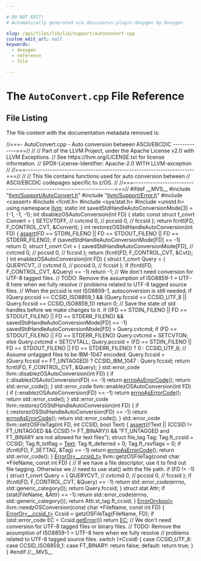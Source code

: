 ```yaml
---

# DO NOT EDIT!
# Automatically generated via docusaurus-plugin-doxygen by Doxygen.

slug: /api/files/lib/lib/support/autoconvert-cpp
custom_edit_url: null
keywords:
  - doxygen
  - reference
  - file

---
```





# The `AutoConvert.cpp` File Reference

<DoxygenPage pluginConfig={pluginConfig}>




## File Listing

The file content with the documentation metadata removed is:

<ProgramListing>

<Link id="l00001" /><CodeLine lineNumber="1"><Highlight kind="comment">//===- AutoConvert.cpp - Auto conversion between ASCII/EBCDIC -------------===//</Highlight><Highlight kind="normal"></Highlight></CodeLine>
<Link id="l00002" /><CodeLine lineNumber="2"><Highlight kind="normal"></Highlight><Highlight kind="comment">//</Highlight><Highlight kind="normal"></Highlight></CodeLine>
<Link id="l00003" /><CodeLine lineNumber="3"><Highlight kind="normal"></Highlight><Highlight kind="comment">// Part of the LLVM Project, under the Apache License v2.0 with LLVM Exceptions.</Highlight><Highlight kind="normal"></Highlight></CodeLine>
<Link id="l00004" /><CodeLine lineNumber="4"><Highlight kind="normal"></Highlight><Highlight kind="comment">// See https://llvm.org/LICENSE.txt for license information.</Highlight><Highlight kind="normal"></Highlight></CodeLine>
<Link id="l00005" /><CodeLine lineNumber="5"><Highlight kind="normal"></Highlight><Highlight kind="comment">// SPDX-License-Identifier: Apache-2.0 WITH LLVM-exception</Highlight><Highlight kind="normal"></Highlight></CodeLine>
<Link id="l00006" /><CodeLine lineNumber="6"><Highlight kind="normal"></Highlight><Highlight kind="comment">//</Highlight><Highlight kind="normal"></Highlight></CodeLine>
<Link id="l00007" /><CodeLine lineNumber="7"><Highlight kind="normal"></Highlight><Highlight kind="comment">//===----------------------------------------------------------------------===//</Highlight><Highlight kind="normal"></Highlight></CodeLine>
<Link id="l00008" /><CodeLine lineNumber="8"><Highlight kind="normal"></Highlight><Highlight kind="comment">//</Highlight><Highlight kind="normal"></Highlight></CodeLine>
<Link id="l00009" /><CodeLine lineNumber="9"><Highlight kind="normal"></Highlight><Highlight kind="comment">// This file contains functions used for auto conversion between</Highlight><Highlight kind="normal"></Highlight></CodeLine>
<Link id="l00010" /><CodeLine lineNumber="10"><Highlight kind="normal"></Highlight><Highlight kind="comment">// ASCII/EBCDIC codepages specific to z/OS.</Highlight><Highlight kind="normal"></Highlight></CodeLine>
<Link id="l00011" /><CodeLine lineNumber="11"><Highlight kind="normal"></Highlight><Highlight kind="comment">//</Highlight><Highlight kind="normal"></Highlight></CodeLine>
<Link id="l00012" /><CodeLine lineNumber="12"><Highlight kind="normal"></Highlight><Highlight kind="comment">//===----------------------------------------------------------------------===//</Highlight><Highlight kind="normal"></Highlight></CodeLine>
<Link id="l00013" /><CodeLine lineNumber="13"><Highlight kind="normal"></Highlight></CodeLine>
<Link id="l00014" /><CodeLine lineNumber="14"><Highlight kind="normal"></Highlight><Highlight kind="preprocessor">#ifdef &#95;&#95;MVS&#95;&#95;</Highlight><Highlight kind="normal"></Highlight></CodeLine>
<Link id="l00015" /><CodeLine lineNumber="15"><Highlight kind="normal"></Highlight></CodeLine>
<Link id="l00016" /><CodeLine lineNumber="16"><Highlight kind="normal"></Highlight><Highlight kind="preprocessor">#include &quot;<a href="/docs/api/files/include/include/llvm/include/llvm/support/autoconvert-h">llvm/Support/AutoConvert.h</a>&quot;</Highlight><Highlight kind="normal"></Highlight></CodeLine>
<Link id="l00017" /><CodeLine lineNumber="17"><Highlight kind="normal"></Highlight><Highlight kind="preprocessor">#include &quot;<a href="/docs/api/files/include/include/llvm/include/llvm/support/error-h">llvm/Support/Error.h</a>&quot;</Highlight><Highlight kind="normal"></Highlight></CodeLine>
<Link id="l00018" /><CodeLine lineNumber="18"><Highlight kind="normal"></Highlight><Highlight kind="preprocessor">#include &lt;cassert&gt;</Highlight><Highlight kind="normal"></Highlight></CodeLine>
<Link id="l00019" /><CodeLine lineNumber="19"><Highlight kind="normal"></Highlight><Highlight kind="preprocessor">#include &lt;fcntl.h&gt;</Highlight><Highlight kind="normal"></Highlight></CodeLine>
<Link id="l00020" /><CodeLine lineNumber="20"><Highlight kind="normal"></Highlight><Highlight kind="preprocessor">#include &lt;sys/stat.h&gt;</Highlight><Highlight kind="normal"></Highlight></CodeLine>
<Link id="l00021" /><CodeLine lineNumber="21"><Highlight kind="normal"></Highlight><Highlight kind="preprocessor">#include &lt;unistd.h&gt;</Highlight><Highlight kind="normal"></Highlight></CodeLine>
<Link id="l00022" /><CodeLine lineNumber="22"><Highlight kind="normal"></Highlight></CodeLine>
<Link id="l00023" /><CodeLine lineNumber="23"><Highlight kind="normal"></Highlight><Highlight kind="keyword">using namespace </Highlight><Highlight kind="normal"><a href="/docs/api/namespaces/llvm">llvm</a>;</Highlight></CodeLine>
<Link id="l00024" /><CodeLine lineNumber="24"><Highlight kind="normal"></Highlight></CodeLine>
<Link id="l00025" /><CodeLine lineNumber="25"><Highlight kind="normal"></Highlight><Highlight kind="keyword">static</Highlight><Highlight kind="normal"> </Highlight><Highlight kind="keywordtype">int</Highlight><Highlight kind="normal"> savedStdHandleAutoConversionMode&#91;3&#93; = &#123;-1, -1, -1&#125;;</Highlight></CodeLine>
<Link id="l00026" /><CodeLine lineNumber="26"><Highlight kind="normal"></Highlight></CodeLine>
<Link id="l00027" /><CodeLine lineNumber="27"><Highlight kind="normal"></Highlight><Highlight kind="keywordtype">int</Highlight><Highlight kind="normal"> disablezOSAutoConversion(</Highlight><Highlight kind="keywordtype">int</Highlight><Highlight kind="normal"> FD) &#123;</Highlight></CodeLine>
<Link id="l00028" /><CodeLine lineNumber="28"><Highlight kind="normal">  </Highlight><Highlight kind="keyword">static</Highlight><Highlight kind="normal"> </Highlight><Highlight kind="keyword">const</Highlight><Highlight kind="normal"> </Highlight><Highlight kind="keyword">struct </Highlight><Highlight kind="normal">f&#95;cnvrt Convert = &#123;</Highlight></CodeLine>
<Link id="l00029" /><CodeLine lineNumber="29"><Highlight kind="normal">      SETCVTOFF, </Highlight><Highlight kind="comment">// cvtcmd</Highlight><Highlight kind="normal"></Highlight></CodeLine>
<Link id="l00030" /><CodeLine lineNumber="30"><Highlight kind="normal">      0,         </Highlight><Highlight kind="comment">// pccsid</Highlight><Highlight kind="normal"></Highlight></CodeLine>
<Link id="l00031" /><CodeLine lineNumber="31"><Highlight kind="normal">      0,         </Highlight><Highlight kind="comment">// fccsid</Highlight><Highlight kind="normal"></Highlight></CodeLine>
<Link id="l00032" /><CodeLine lineNumber="32"><Highlight kind="normal">  &#125;;</Highlight></CodeLine>
<Link id="l00033" /><CodeLine lineNumber="33"><Highlight kind="normal"></Highlight></CodeLine>
<Link id="l00034" /><CodeLine lineNumber="34"><Highlight kind="normal">  </Highlight><Highlight kind="keywordflow">return</Highlight><Highlight kind="normal"> fcntl(FD, F&#95;CONTROL&#95;CVT, &amp;Convert);</Highlight></CodeLine>
<Link id="l00035" /><CodeLine lineNumber="35"><Highlight kind="normal">&#125;</Highlight></CodeLine>
<Link id="l00036" /><CodeLine lineNumber="36"><Highlight kind="normal"></Highlight></CodeLine>
<Link id="l00037" /><CodeLine lineNumber="37"><Highlight kind="normal"></Highlight><Highlight kind="keywordtype">int</Highlight><Highlight kind="normal"> restorezOSStdHandleAutoConversion(</Highlight><Highlight kind="keywordtype">int</Highlight><Highlight kind="normal"> FD) &#123;</Highlight></CodeLine>
<Link id="l00038" /><CodeLine lineNumber="38"><Highlight kind="normal">  <a href="/docs/api/files/lib/lib/target/lib/target/amdgpu/silowercontrolflow-cpp/#a4868c5d81c5ccc98c47aeab6244346a0">assert</a>(FD == STDIN&#95;FILENO || FD == STDOUT&#95;FILENO || FD == STDERR&#95;FILENO);</Highlight></CodeLine>
<Link id="l00039" /><CodeLine lineNumber="39"><Highlight kind="normal">  </Highlight><Highlight kind="keywordflow">if</Highlight><Highlight kind="normal"> (savedStdHandleAutoConversionMode&#91;FD&#93; == -1)</Highlight></CodeLine>
<Link id="l00040" /><CodeLine lineNumber="40"><Highlight kind="normal">    </Highlight><Highlight kind="keywordflow">return</Highlight><Highlight kind="normal"> 0;</Highlight></CodeLine>
<Link id="l00041" /><CodeLine lineNumber="41"><Highlight kind="normal">  </Highlight><Highlight kind="keyword">struct </Highlight><Highlight kind="normal">f&#95;cnvrt Cvt = &#123;</Highlight></CodeLine>
<Link id="l00042" /><CodeLine lineNumber="42"><Highlight kind="normal">      savedStdHandleAutoConversionMode&#91;FD&#93;, </Highlight><Highlight kind="comment">// cvtcmd</Highlight><Highlight kind="normal"></Highlight></CodeLine>
<Link id="l00043" /><CodeLine lineNumber="43"><Highlight kind="normal">      0,                                    </Highlight><Highlight kind="comment">// pccsid</Highlight><Highlight kind="normal"></Highlight></CodeLine>
<Link id="l00044" /><CodeLine lineNumber="44"><Highlight kind="normal">      0,                                    </Highlight><Highlight kind="comment">// fccsid</Highlight><Highlight kind="normal"></Highlight></CodeLine>
<Link id="l00045" /><CodeLine lineNumber="45"><Highlight kind="normal">  &#125;;</Highlight></CodeLine>
<Link id="l00046" /><CodeLine lineNumber="46"><Highlight kind="normal">  </Highlight><Highlight kind="keywordflow">return</Highlight><Highlight kind="normal"> (fcntl(FD, F&#95;CONTROL&#95;CVT, &amp;Cvt));</Highlight></CodeLine>
<Link id="l00047" /><CodeLine lineNumber="47"><Highlight kind="normal">&#125;</Highlight></CodeLine>
<Link id="l00048" /><CodeLine lineNumber="48"><Highlight kind="normal"></Highlight></CodeLine>
<Link id="l00049" /><CodeLine lineNumber="49"><Highlight kind="normal"></Highlight><Highlight kind="keywordtype">int</Highlight><Highlight kind="normal"> enablezOSAutoConversion(</Highlight><Highlight kind="keywordtype">int</Highlight><Highlight kind="normal"> FD) &#123;</Highlight></CodeLine>
<Link id="l00050" /><CodeLine lineNumber="50"><Highlight kind="normal">  </Highlight><Highlight kind="keyword">struct </Highlight><Highlight kind="normal">f&#95;cnvrt Query = &#123;</Highlight></CodeLine>
<Link id="l00051" /><CodeLine lineNumber="51"><Highlight kind="normal">      QUERYCVT, </Highlight><Highlight kind="comment">// cvtcmd</Highlight><Highlight kind="normal"></Highlight></CodeLine>
<Link id="l00052" /><CodeLine lineNumber="52"><Highlight kind="normal">      0,        </Highlight><Highlight kind="comment">// pccsid</Highlight><Highlight kind="normal"></Highlight></CodeLine>
<Link id="l00053" /><CodeLine lineNumber="53"><Highlight kind="normal">      0,        </Highlight><Highlight kind="comment">// fccsid</Highlight><Highlight kind="normal"></Highlight></CodeLine>
<Link id="l00054" /><CodeLine lineNumber="54"><Highlight kind="normal">  &#125;;</Highlight></CodeLine>
<Link id="l00055" /><CodeLine lineNumber="55"><Highlight kind="normal"></Highlight></CodeLine>
<Link id="l00056" /><CodeLine lineNumber="56"><Highlight kind="normal">  </Highlight><Highlight kind="keywordflow">if</Highlight><Highlight kind="normal"> (fcntl(FD, F&#95;CONTROL&#95;CVT, &amp;Query) == -1)</Highlight></CodeLine>
<Link id="l00057" /><CodeLine lineNumber="57"><Highlight kind="normal">    </Highlight><Highlight kind="keywordflow">return</Highlight><Highlight kind="normal"> -1;</Highlight></CodeLine>
<Link id="l00058" /><CodeLine lineNumber="58"><Highlight kind="normal"></Highlight></CodeLine>
<Link id="l00059" /><CodeLine lineNumber="59"><Highlight kind="normal">  </Highlight><Highlight kind="comment">// We don&#39;t need conversion for UTF-8 tagged files.</Highlight><Highlight kind="normal"></Highlight></CodeLine>
<Link id="l00060" /><CodeLine lineNumber="60"><Highlight kind="normal">  </Highlight><Highlight kind="comment">// TODO: Remove the assumption of ISO8859-1 = UTF-8 here when we fully resolve</Highlight><Highlight kind="normal"></Highlight></CodeLine>
<Link id="l00061" /><CodeLine lineNumber="61"><Highlight kind="normal">  </Highlight><Highlight kind="comment">// problems related to UTF-8 tagged source files.</Highlight><Highlight kind="normal"></Highlight></CodeLine>
<Link id="l00062" /><CodeLine lineNumber="62"><Highlight kind="normal">  </Highlight><Highlight kind="comment">// When the pccsid is not ISO8859-1, autoconversion is still needed.</Highlight><Highlight kind="normal"></Highlight></CodeLine>
<Link id="l00063" /><CodeLine lineNumber="63"><Highlight kind="normal">  </Highlight><Highlight kind="keywordflow">if</Highlight><Highlight kind="normal"> (Query.pccsid == CCSID&#95;ISO8859&#95;1 &amp;&amp;</Highlight></CodeLine>
<Link id="l00064" /><CodeLine lineNumber="64"><Highlight kind="normal">      (Query.fccsid == CCSID&#95;UTF&#95;8 || Query.fccsid == CCSID&#95;ISO8859&#95;1))</Highlight></CodeLine>
<Link id="l00065" /><CodeLine lineNumber="65"><Highlight kind="normal">    </Highlight><Highlight kind="keywordflow">return</Highlight><Highlight kind="normal"> 0;</Highlight></CodeLine>
<Link id="l00066" /><CodeLine lineNumber="66"><Highlight kind="normal"></Highlight></CodeLine>
<Link id="l00067" /><CodeLine lineNumber="67"><Highlight kind="normal">  </Highlight><Highlight kind="comment">// Save the state of std handles before we make changes to it.</Highlight><Highlight kind="normal"></Highlight></CodeLine>
<Link id="l00068" /><CodeLine lineNumber="68"><Highlight kind="normal">  </Highlight><Highlight kind="keywordflow">if</Highlight><Highlight kind="normal"> ((FD == STDIN&#95;FILENO || FD == STDOUT&#95;FILENO || FD == STDERR&#95;FILENO) &amp;&amp;</Highlight></CodeLine>
<Link id="l00069" /><CodeLine lineNumber="69"><Highlight kind="normal">      savedStdHandleAutoConversionMode&#91;FD&#93; == -1)</Highlight></CodeLine>
<Link id="l00070" /><CodeLine lineNumber="70"><Highlight kind="normal">    savedStdHandleAutoConversionMode&#91;FD&#93; = Query.cvtcmd;</Highlight></CodeLine>
<Link id="l00071" /><CodeLine lineNumber="71"><Highlight kind="normal"></Highlight></CodeLine>
<Link id="l00072" /><CodeLine lineNumber="72"><Highlight kind="normal">  </Highlight><Highlight kind="keywordflow">if</Highlight><Highlight kind="normal"> (FD == STDOUT&#95;FILENO || FD == STDERR&#95;FILENO)</Highlight></CodeLine>
<Link id="l00073" /><CodeLine lineNumber="73"><Highlight kind="normal">    Query.cvtcmd = SETCVTON;</Highlight></CodeLine>
<Link id="l00074" /><CodeLine lineNumber="74"><Highlight kind="normal">  </Highlight><Highlight kind="keywordflow">else</Highlight><Highlight kind="normal"></Highlight></CodeLine>
<Link id="l00075" /><CodeLine lineNumber="75"><Highlight kind="normal">    Query.cvtcmd = SETCVTALL;</Highlight></CodeLine>
<Link id="l00076" /><CodeLine lineNumber="76"><Highlight kind="normal"></Highlight></CodeLine>
<Link id="l00077" /><CodeLine lineNumber="77"><Highlight kind="normal">  Query.pccsid =</Highlight></CodeLine>
<Link id="l00078" /><CodeLine lineNumber="78"><Highlight kind="normal">      (FD == STDIN&#95;FILENO || FD == STDOUT&#95;FILENO || FD == STDERR&#95;FILENO)</Highlight></CodeLine>
<Link id="l00079" /><CodeLine lineNumber="79"><Highlight kind="normal">          ? 0</Highlight></CodeLine>
<Link id="l00080" /><CodeLine lineNumber="80"><Highlight kind="normal">          : CCSID&#95;UTF&#95;8;</Highlight></CodeLine>
<Link id="l00081" /><CodeLine lineNumber="81"><Highlight kind="normal">  </Highlight><Highlight kind="comment">// Assume untagged files to be IBM-1047 encoded.</Highlight><Highlight kind="normal"></Highlight></CodeLine>
<Link id="l00082" /><CodeLine lineNumber="82"><Highlight kind="normal">  Query.fccsid = (Query.fccsid == FT&#95;UNTAGGED) ? CCSID&#95;IBM&#95;1047 : Query.fccsid;</Highlight></CodeLine>
<Link id="l00083" /><CodeLine lineNumber="83"><Highlight kind="normal">  </Highlight><Highlight kind="keywordflow">return</Highlight><Highlight kind="normal"> fcntl(FD, F&#95;CONTROL&#95;CVT, &amp;Query);</Highlight></CodeLine>
<Link id="l00084" /><CodeLine lineNumber="84"><Highlight kind="normal">&#125;</Highlight></CodeLine>
<Link id="l00085" /><CodeLine lineNumber="85"><Highlight kind="normal"></Highlight></CodeLine>
<Link id="l00086" /><CodeLine lineNumber="86"><Highlight kind="normal">std::error&#95;code llvm::disablezOSAutoConversion(</Highlight><Highlight kind="keywordtype">int</Highlight><Highlight kind="normal"> FD) &#123;</Highlight></CodeLine>
<Link id="l00087" /><CodeLine lineNumber="87"><Highlight kind="normal">  </Highlight><Highlight kind="keywordflow">if</Highlight><Highlight kind="normal"> (::disablezOSAutoConversion(FD) == -1)</Highlight></CodeLine>
<Link id="l00088" /><CodeLine lineNumber="88"><Highlight kind="normal">    </Highlight><Highlight kind="keywordflow">return</Highlight><Highlight kind="normal"> <a href="/docs/api/namespaces/llvm/#ae075c94db10b09d6d5876d32219eaf0d">errnoAsErrorCode</a>();</Highlight></CodeLine>
<Link id="l00089" /><CodeLine lineNumber="89"><Highlight kind="normal"></Highlight></CodeLine>
<Link id="l00090" /><CodeLine lineNumber="90"><Highlight kind="normal">  </Highlight><Highlight kind="keywordflow">return</Highlight><Highlight kind="normal"> std::error&#95;code();</Highlight></CodeLine>
<Link id="l00091" /><CodeLine lineNumber="91"><Highlight kind="normal">&#125;</Highlight></CodeLine>
<Link id="l00092" /><CodeLine lineNumber="92"><Highlight kind="normal"></Highlight></CodeLine>
<Link id="l00093" /><CodeLine lineNumber="93"><Highlight kind="normal">std::error&#95;code llvm::enablezOSAutoConversion(</Highlight><Highlight kind="keywordtype">int</Highlight><Highlight kind="normal"> FD) &#123;</Highlight></CodeLine>
<Link id="l00094" /><CodeLine lineNumber="94"><Highlight kind="normal">  </Highlight><Highlight kind="keywordflow">if</Highlight><Highlight kind="normal"> (::enablezOSAutoConversion(FD) == -1)</Highlight></CodeLine>
<Link id="l00095" /><CodeLine lineNumber="95"><Highlight kind="normal">    </Highlight><Highlight kind="keywordflow">return</Highlight><Highlight kind="normal"> <a href="/docs/api/namespaces/llvm/#ae075c94db10b09d6d5876d32219eaf0d">errnoAsErrorCode</a>();</Highlight></CodeLine>
<Link id="l00096" /><CodeLine lineNumber="96"><Highlight kind="normal"></Highlight></CodeLine>
<Link id="l00097" /><CodeLine lineNumber="97"><Highlight kind="normal">  </Highlight><Highlight kind="keywordflow">return</Highlight><Highlight kind="normal"> std::error&#95;code();</Highlight></CodeLine>
<Link id="l00098" /><CodeLine lineNumber="98"><Highlight kind="normal">&#125;</Highlight></CodeLine>
<Link id="l00099" /><CodeLine lineNumber="99"><Highlight kind="normal"></Highlight></CodeLine>
<Link id="l00100" /><CodeLine lineNumber="100"><Highlight kind="normal">std::error&#95;code llvm::restorezOSStdHandleAutoConversion(</Highlight><Highlight kind="keywordtype">int</Highlight><Highlight kind="normal"> FD) &#123;</Highlight></CodeLine>
<Link id="l00101" /><CodeLine lineNumber="101"><Highlight kind="normal">  </Highlight><Highlight kind="keywordflow">if</Highlight><Highlight kind="normal"> (::restorezOSStdHandleAutoConversion(FD) == -1)</Highlight></CodeLine>
<Link id="l00102" /><CodeLine lineNumber="102"><Highlight kind="normal">    </Highlight><Highlight kind="keywordflow">return</Highlight><Highlight kind="normal"> <a href="/docs/api/namespaces/llvm/#ae075c94db10b09d6d5876d32219eaf0d">errnoAsErrorCode</a>();</Highlight></CodeLine>
<Link id="l00103" /><CodeLine lineNumber="103"><Highlight kind="normal"></Highlight></CodeLine>
<Link id="l00104" /><CodeLine lineNumber="104"><Highlight kind="normal">  </Highlight><Highlight kind="keywordflow">return</Highlight><Highlight kind="normal"> std::error&#95;code();</Highlight></CodeLine>
<Link id="l00105" /><CodeLine lineNumber="105"><Highlight kind="normal">&#125;</Highlight></CodeLine>
<Link id="l00106" /><CodeLine lineNumber="106"><Highlight kind="normal"></Highlight></CodeLine>
<Link id="l00107" /><CodeLine lineNumber="107"><Highlight kind="normal">std::error&#95;code llvm::setzOSFileTag(</Highlight><Highlight kind="keywordtype">int</Highlight><Highlight kind="normal"> FD, </Highlight><Highlight kind="keywordtype">int</Highlight><Highlight kind="normal"> CCSID, </Highlight><Highlight kind="keywordtype">bool</Highlight><Highlight kind="normal"> Text) &#123;</Highlight></CodeLine>
<Link id="l00108" /><CodeLine lineNumber="108"><Highlight kind="normal">  <a href="/docs/api/files/lib/lib/target/lib/target/amdgpu/silowercontrolflow-cpp/#a4868c5d81c5ccc98c47aeab6244346a0">assert</a>((!Text || (CCSID != FT&#95;UNTAGGED &amp;&amp; CCSID != FT&#95;BINARY)) &amp;&amp;</Highlight></CodeLine>
<Link id="l00109" /><CodeLine lineNumber="109"><Highlight kind="normal">         </Highlight><Highlight kind="stringliteral">&quot;FT&#95;UNTAGGED and FT&#95;BINARY are not allowed for text files&quot;</Highlight><Highlight kind="normal">);</Highlight></CodeLine>
<Link id="l00110" /><CodeLine lineNumber="110"><Highlight kind="normal">  </Highlight><Highlight kind="keyword">struct </Highlight><Highlight kind="normal">file&#95;tag Tag;</Highlight></CodeLine>
<Link id="l00111" /><CodeLine lineNumber="111"><Highlight kind="normal">  Tag.ft&#95;ccsid = CCSID;</Highlight></CodeLine>
<Link id="l00112" /><CodeLine lineNumber="112"><Highlight kind="normal">  Tag.ft&#95;txtflag = <a href="/docs/api/namespaces/anonymous-textstubv5-cpp-/#ad2f3f81faa370c8bf9a1f81612c90adfa854fd39f168b7abc773a62be28560521">Text</a>;</Highlight></CodeLine>
<Link id="l00113" /><CodeLine lineNumber="113"><Highlight kind="normal">  Tag.ft&#95;deferred = 0;</Highlight></CodeLine>
<Link id="l00114" /><CodeLine lineNumber="114"><Highlight kind="normal">  Tag.ft&#95;rsvflags = 0;</Highlight></CodeLine>
<Link id="l00115" /><CodeLine lineNumber="115"><Highlight kind="normal"></Highlight></CodeLine>
<Link id="l00116" /><CodeLine lineNumber="116"><Highlight kind="normal">  </Highlight><Highlight kind="keywordflow">if</Highlight><Highlight kind="normal"> (fcntl(FD, F&#95;SETTAG, &amp;Tag) == -1)</Highlight></CodeLine>
<Link id="l00117" /><CodeLine lineNumber="117"><Highlight kind="normal">    </Highlight><Highlight kind="keywordflow">return</Highlight><Highlight kind="normal"> <a href="/docs/api/namespaces/llvm/#ae075c94db10b09d6d5876d32219eaf0d">errnoAsErrorCode</a>();</Highlight></CodeLine>
<Link id="l00118" /><CodeLine lineNumber="118"><Highlight kind="normal">  </Highlight><Highlight kind="keywordflow">return</Highlight><Highlight kind="normal"> std::error&#95;code();</Highlight></CodeLine>
<Link id="l00119" /><CodeLine lineNumber="119"><Highlight kind="normal">&#125;</Highlight></CodeLine>
<Link id="l00120" /><CodeLine lineNumber="120"><Highlight kind="normal"></Highlight></CodeLine>
<Link id="l00121" /><CodeLine lineNumber="121"><Highlight kind="normal"><a href="/docs/api/classes/llvm/erroror">ErrorOr&lt;&#95;&#95;ccsid&#95;t&gt;</a> llvm::getzOSFileTag(</Highlight><Highlight kind="keyword">const</Highlight><Highlight kind="normal"> </Highlight><Highlight kind="keywordtype">char</Highlight><Highlight kind="normal"> &#42;FileName, </Highlight><Highlight kind="keyword">const</Highlight><Highlight kind="normal"> </Highlight><Highlight kind="keywordtype">int</Highlight><Highlight kind="normal"> FD) &#123;</Highlight></CodeLine>
<Link id="l00122" /><CodeLine lineNumber="122"><Highlight kind="normal">  </Highlight><Highlight kind="comment">// If we have a file descriptor, use it to find out file tagging. Otherwise we</Highlight><Highlight kind="normal"></Highlight></CodeLine>
<Link id="l00123" /><CodeLine lineNumber="123"><Highlight kind="normal">  </Highlight><Highlight kind="comment">// need to use stat() with the file path.</Highlight><Highlight kind="normal"></Highlight></CodeLine>
<Link id="l00124" /><CodeLine lineNumber="124"><Highlight kind="normal">  </Highlight><Highlight kind="keywordflow">if</Highlight><Highlight kind="normal"> (FD != -1) &#123;</Highlight></CodeLine>
<Link id="l00125" /><CodeLine lineNumber="125"><Highlight kind="normal">    </Highlight><Highlight kind="keyword">struct </Highlight><Highlight kind="normal">f&#95;cnvrt Query = &#123;</Highlight></CodeLine>
<Link id="l00126" /><CodeLine lineNumber="126"><Highlight kind="normal">        QUERYCVT, </Highlight><Highlight kind="comment">// cvtcmd</Highlight><Highlight kind="normal"></Highlight></CodeLine>
<Link id="l00127" /><CodeLine lineNumber="127"><Highlight kind="normal">        0,        </Highlight><Highlight kind="comment">// pccsid</Highlight><Highlight kind="normal"></Highlight></CodeLine>
<Link id="l00128" /><CodeLine lineNumber="128"><Highlight kind="normal">        0,        </Highlight><Highlight kind="comment">// fccsid</Highlight><Highlight kind="normal"></Highlight></CodeLine>
<Link id="l00129" /><CodeLine lineNumber="129"><Highlight kind="normal">    &#125;;</Highlight></CodeLine>
<Link id="l00130" /><CodeLine lineNumber="130"><Highlight kind="normal">    </Highlight><Highlight kind="keywordflow">if</Highlight><Highlight kind="normal"> (fcntl(FD, F&#95;CONTROL&#95;CVT, &amp;Query) == -1)</Highlight></CodeLine>
<Link id="l00131" /><CodeLine lineNumber="131"><Highlight kind="normal">      </Highlight><Highlight kind="keywordflow">return</Highlight><Highlight kind="normal"> std::error&#95;code(errno, std::generic&#95;category());</Highlight></CodeLine>
<Link id="l00132" /><CodeLine lineNumber="132"><Highlight kind="normal">    </Highlight><Highlight kind="keywordflow">return</Highlight><Highlight kind="normal"> Query.fccsid;</Highlight></CodeLine>
<Link id="l00133" /><CodeLine lineNumber="133"><Highlight kind="normal">  &#125;</Highlight></CodeLine>
<Link id="l00134" /><CodeLine lineNumber="134"><Highlight kind="normal">  </Highlight><Highlight kind="keyword">struct </Highlight><Highlight kind="normal">stat Attr;</Highlight></CodeLine>
<Link id="l00135" /><CodeLine lineNumber="135"><Highlight kind="normal">  </Highlight><Highlight kind="keywordflow">if</Highlight><Highlight kind="normal"> (stat(FileName, &amp;Attr) == -1)</Highlight></CodeLine>
<Link id="l00136" /><CodeLine lineNumber="136"><Highlight kind="normal">    </Highlight><Highlight kind="keywordflow">return</Highlight><Highlight kind="normal"> std::error&#95;code(errno, std::generic&#95;category());</Highlight></CodeLine>
<Link id="l00137" /><CodeLine lineNumber="137"><Highlight kind="normal">  </Highlight><Highlight kind="keywordflow">return</Highlight><Highlight kind="normal"> Attr.st&#95;tag.ft&#95;ccsid;</Highlight></CodeLine>
<Link id="l00138" /><CodeLine lineNumber="138"><Highlight kind="normal">&#125;</Highlight></CodeLine>
<Link id="l00139" /><CodeLine lineNumber="139"><Highlight kind="normal"></Highlight></CodeLine>
<Link id="l00140" /><CodeLine lineNumber="140"><Highlight kind="normal"><a href="/docs/api/classes/llvm/erroror">ErrorOr&lt;bool&gt;</a> llvm::needzOSConversion(</Highlight><Highlight kind="keyword">const</Highlight><Highlight kind="normal"> </Highlight><Highlight kind="keywordtype">char</Highlight><Highlight kind="normal"> &#42;FileName, </Highlight><Highlight kind="keyword">const</Highlight><Highlight kind="normal"> </Highlight><Highlight kind="keywordtype">int</Highlight><Highlight kind="normal"> FD) &#123;</Highlight></CodeLine>
<Link id="l00141" /><CodeLine lineNumber="141"><Highlight kind="normal">  <a href="/docs/api/classes/llvm/erroror">ErrorOr&lt;&#95;&#95;ccsid&#95;t&gt;</a> Ccsid = getzOSFileTag(FileName, FD);</Highlight></CodeLine>
<Link id="l00142" /><CodeLine lineNumber="142"><Highlight kind="normal">  </Highlight><Highlight kind="keywordflow">if</Highlight><Highlight kind="normal"> (std::error&#95;code EC = Ccsid.<a href="/docs/api/classes/llvm/erroror/#a8300c72908f1845c931951ed4b2a2375">getError</a>())</Highlight></CodeLine>
<Link id="l00143" /><CodeLine lineNumber="143"><Highlight kind="normal">    </Highlight><Highlight kind="keywordflow">return</Highlight><Highlight kind="normal"> <a href="/docs/api/namespaces/llvm/codeview/#a2e1cbb0e2bd7a35ed99c31853dc45374a3fd6b696867d70225deda7868308679b">EC</a>;</Highlight></CodeLine>
<Link id="l00144" /><CodeLine lineNumber="144"><Highlight kind="normal">  </Highlight><Highlight kind="comment">// We don&#39;t need conversion for UTF-8 tagged files or binary files.</Highlight><Highlight kind="normal"></Highlight></CodeLine>
<Link id="l00145" /><CodeLine lineNumber="145"><Highlight kind="normal">  </Highlight><Highlight kind="comment">// TODO: Remove the assumption of ISO8859-1 = UTF-8 here when we fully resolve</Highlight><Highlight kind="normal"></Highlight></CodeLine>
<Link id="l00146" /><CodeLine lineNumber="146"><Highlight kind="normal">  </Highlight><Highlight kind="comment">// problems related to UTF-8 tagged source files.</Highlight><Highlight kind="normal"></Highlight></CodeLine>
<Link id="l00147" /><CodeLine lineNumber="147"><Highlight kind="normal">  </Highlight><Highlight kind="keywordflow">switch</Highlight><Highlight kind="normal"> (&#42;Ccsid) &#123;</Highlight></CodeLine>
<Link id="l00148" /><CodeLine lineNumber="148"><Highlight kind="normal">  </Highlight><Highlight kind="keywordflow">case</Highlight><Highlight kind="normal"> CCSID&#95;UTF&#95;8:</Highlight></CodeLine>
<Link id="l00149" /><CodeLine lineNumber="149"><Highlight kind="normal">  </Highlight><Highlight kind="keywordflow">case</Highlight><Highlight kind="normal"> CCSID&#95;ISO8859&#95;1:</Highlight></CodeLine>
<Link id="l00150" /><CodeLine lineNumber="150"><Highlight kind="normal">  </Highlight><Highlight kind="keywordflow">case</Highlight><Highlight kind="normal"> FT&#95;BINARY:</Highlight></CodeLine>
<Link id="l00151" /><CodeLine lineNumber="151"><Highlight kind="normal">    </Highlight><Highlight kind="keywordflow">return</Highlight><Highlight kind="normal"> </Highlight><Highlight kind="keyword">false</Highlight><Highlight kind="normal">;</Highlight></CodeLine>
<Link id="l00152" /><CodeLine lineNumber="152"><Highlight kind="normal">  </Highlight><Highlight kind="keywordflow">default</Highlight><Highlight kind="normal">:</Highlight></CodeLine>
<Link id="l00153" /><CodeLine lineNumber="153"><Highlight kind="normal">    </Highlight><Highlight kind="keywordflow">return</Highlight><Highlight kind="normal"> </Highlight><Highlight kind="keyword">true</Highlight><Highlight kind="normal">;</Highlight></CodeLine>
<Link id="l00154" /><CodeLine lineNumber="154"><Highlight kind="normal">  &#125;</Highlight></CodeLine>
<Link id="l00155" /><CodeLine lineNumber="155"><Highlight kind="normal">&#125;</Highlight></CodeLine>
<Link id="l00156" /><CodeLine lineNumber="156"><Highlight kind="normal"></Highlight></CodeLine>
<Link id="l00157" /><CodeLine lineNumber="157"><Highlight kind="normal"></Highlight><Highlight kind="preprocessor">#endif </Highlight><Highlight kind="comment">//&#95;&#95;MVS&#95;&#95;</Highlight><Highlight kind="normal"></Highlight></CodeLine>

</ProgramListing>

</DoxygenPage>
